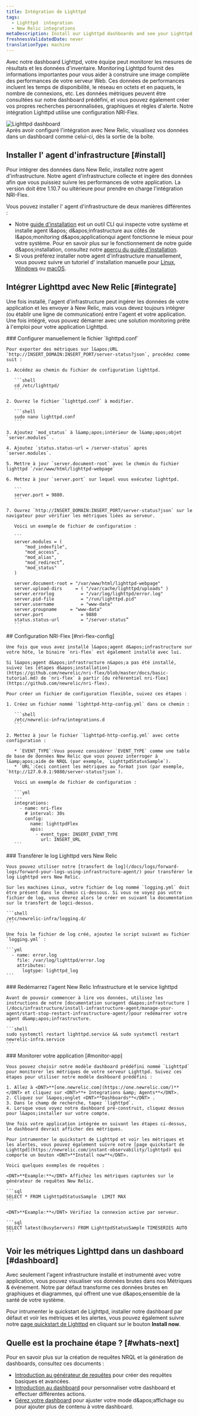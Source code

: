 ```yaml
---
title: Intégration de Lighttpd
tags:
  - Lighttpd  integration
  - New Relic integrations
metaDescription: Install our Lighttpd dashboards and see your Lighttpd  data in New Relic.
freshnessValidatedDate: never
translationType: machine
---
```


Avec notre dashboard Lighttpd, votre équipe peut monitorer les mesures de résultats et les données d&apos;inventaire. Monitoring Lighttpd fournit des informations importantes pour vous aider à construire une image complète des performances de votre serveur Web. Ces données de performances incluent les temps de disponibilité, le réseau en octets et en paquets, le nombre de connexions, etc. Les données métriques peuvent être consultées sur notre dashboard prédéfini, et vous pouvez également créer vos propres recherches personnalisées, graphiques et règles d&apos;alerte. Notre intégration Lighttpd utilise une configuration NRI-Flex.

<img title="Lighttpd dashboard" alt="Lighttpd dashboard" src="/images/infrastructure_screenshot-full_Lighttptd-dashboard.webp" />

<figcaption>
  Après avoir configuré l&apos;intégration avec New Relic, visualisez vos données dans un dashboard comme celui-ci, dès la sortie de la boîte.
</figcaption>

## Installer l&apos; agent d&apos;infrastructure [#install]

Pour intégrer des données dans New Relic, installez notre agent d&apos;infrastructure. Notre agent d&apos;infrastructure collecte et ingère des données afin que vous puissiez suivre les performances de votre application. La version doit être 1.10.7 ou ultérieure pour prendre en charge l&apos;intégration NRI-Flex.

Vous pouvez installer l&apos; agent d&apos;infrastructure de deux manières différentes :

* Notre [guide d&apos;installation](https://one.newrelic.com/nr1-core?state=4f81feab-35f7-e97e-9903-52510f8542bd) est un outil CLI qui inspecte votre système et installe agent l&amp;apos; d&amp;apos;infrastructure aux côtés de l&amp;apos;monitoring d&amp;apos;applicationqui agent fonctionne le mieux pour votre système. Pour en savoir plus sur le fonctionnement de notre guide d&amp;apos;installation, consultez notre [aperçu du guide d&apos;installation](/docs/infrastructure/host-integrations/installation/new-relic-guided-install-overview).
* Si vous préférez installer notre agent d&apos;infrastructure manuellement, vous pouvez suivre un tutoriel d&apos; installation manuelle pour [Linux](/docs/infrastructure/install-infrastructure-agent/linux-installation/install-infrastructure-monitoring-agent-linux), [Windows](/docs/infrastructure/install-infrastructure-agent/windows-installation/install-infrastructure-monitoring-agent-windows/) ou [macOS](/docs/infrastructure/install-infrastructure-agent/macos-installation/install-infrastructure-monitoring-agent-macos/).

## Intégrer Lighttpd avec New Relic [#integrate]

Une fois installé, l&apos;agent d&apos;infrastructure peut ingérer les données de votre application et les envoyer à New Relic, mais vous devez toujours intégrer (ou établir une ligne de communication) entre l&apos;agent et votre application. Une fois intégré, vous pouvez démarrer avec une solution monitoring prête à l&apos;emploi pour votre application Lighttpd.

<Steps>
  <Step>
    ### Configurer manuellement le fichier `lighttpd.conf`

    Pour exporter des métriques sur l&apos;URL `http://INSERT_DOMAIN:INSERT_PORT/server-status?json`, procédez comme suit :

    1. Accédez au chemin du fichier de configuration lighttpd.

       ```shell
       cd /etc/lighttpd/
       ```

    2. Ouvrez le fichier `lighttpd.conf` à modifier.

       ```shell
       sudo nano lighttpd.conf
       ```

    3. Ajoutez `mod_status` à l&amp;apos;intérieur de l&amp;apos;objet `server.modules` .

    4. Ajoutez `status.status-url = /server-status` après `server.modules`.

    5. Mettre à jour `server.document-root` avec le chemin du fichier lighttpd `/var/www/html/lighttpd-webpage`

    6. Mettez à jour `server.port` sur lequel vous exécutez lighttpd.

       ```
       server.port = 9880.
       ```

    7. Ouvrez `http://INSERT_DOMAIN:INSERT_PORT/server-status?json` sur le navigateur pour vérifier les métriques liées au serveur.

       Voici un exemple de fichier de configuration :

       ```
       server.modules = (
           "mod_indexfile",
           "mod_access”,
           "mod_alias",
           "mod_redirect”,
           "mod_status"
       )

       server.document-root	= "/var/www/html/lighttpd-webpage"
       server.upload-dirs	  = ( "/var/cache/lighttpd/uploads" )
       server.errorlog		    = "/var/log/lighttpd/error.log"
       server.pid-file		    = "/run/lighttpd.pid"
       server.username		    = "www-data"
       server.groupname	    = "www-data"
       server.port		        = 9880
       status.status-url	    = "/server-status”
       ```
  </Step>

  <Step>
    ## Configuration NRI-Flex [#nri-flex-config]

    Une fois que vous avez installé l&apos;agent d&apos;infrastructure sur votre hôte, le binaire `nri-flex` est également installé avec lui.

    Si l&apos;agent d&apos;infrastructure n&apos;a pas été installé, suivez les [étapes d&apos;installation](https://github.com/newrelic/nri-flex/blob/master/docs/basic-tutorial.md) de `nri-flex` à partir [du référentiel nri-flex](https://github.com/newrelic/nri-flex).

    Pour créer un fichier de configuration flexible, suivez ces étapes :

    1. Créez un fichier nommé `lighttpd-http-config.yml` dans ce chemin :

       ```shell
       /etc/newrelic-infra/integrations.d
       ```

    2. Mettez à jour le fichier `lighttpd-http-config.yml` avec cette configuration :

       * `EVENT_TYPE`:Vous pouvez considérer `EVENT_TYPE` comme une table de base de données New Relic que vous pouvez interroger à l&amp;apos;aide de NRQL (par exemple, `LighttpdStatusSample`).
       * `URL`:Ceci contient les métriques au format json (par exemple, `http://127.0.0.1:9880/server-status?json`).

       Voici un exemple de fichier de configuration :

       ```yml
       ---
       integrations:
         - name: nri-flex
           # interval: 30s
           config:
             name: lighttpdFlex
             apis:
               - event_type: INSERT_EVENT_TYPE
                 url: INSERT_URL  
       ```
  </Step>

  <Step>
    ### Transférer le log Lighttpd vers New Relic

    Vous pouvez utiliser notre [transfert de log](/docs/logs/forward-logs/forward-your-logs-using-infrastructure-agent/) pour transférer le log Lighttpd vers New Relic.

    Sur les machines Linux, votre fichier de log nommé `logging.yml` doit être présent dans le chemin ci-dessous. Si vous ne voyez pas votre fichier de log, vous devrez alors le créer en suivant la documentation sur le transfert de logci-dessus.

    ```shell
    /etc/newrelic-infra/logging.d/
    ```

    Une fois le fichier de log créé, ajoutez le script suivant au fichier `logging.yml` :

    ```yml
      - name: error.log
        file: /var/log/lighttpd/error.log
        attributes:
          logtype: lighttpd_log
    ```
  </Step>

  <Step>
    ### Redémarrez l&apos;agent New Relic Infrastructure et le service lighttpd

    Avant de pouvoir commencer à lire vos données, utilisez les instructions de notre [documentation suragent d&apos;infrastructure ](/docs/infrastructure/install-infrastructure-agent/manage-your-agent/start-stop-restart-infrastructure-agent/)pour redémarrer votre agent d&amp;apos;infrastructure.

    ```shell
    sudo systemctl restart lighttpd.service && sudo systemctl restart newrelic-infra.service
    ```
  </Step>

  <Step>
    ### Monitorer votre application [#monitor-app]

    Vous pouvez choisir notre modèle dashboard prédéfini nommé `Lighttpd` pour monitorer les métriques de votre serveur Lighttpd. Suivez ces étapes pour utiliser notre modèle dashboard prédéfini :

    1. Allez à <DNT>**[one.newrelic.com](https://one.newrelic.com/)**</DNT> et cliquez sur <DNT>**+ Integrations &amp; Agents**</DNT>.
    2. Cliquez sur l&apos;onglet <DNT>**Dashboards**</DNT> .
    3. Dans le champ de recherche, tapez `lighttpd`.
    4. Lorsque vous voyez notre dashboard pré-construit, cliquez dessus pour l&apos;installer sur votre compte.

    Une fois votre application intégrée en suivant les étapes ci-dessus, le dashboard devrait afficher des métriques.

    Pour intrumenter le quickstart de Lighttpd et voir les métriques et les alertes, vous pouvez également suivre notre [page quickstart de Lighttpd](https://newrelic.com/instant-observability/lighttpd) qui comporte un bouton <DNT>**Install now**</DNT>.

    Voici quelques exemples de requêtes :

    <DNT>**Example:**</DNT> Affichez les métriques capturées sur le générateur de requêtes New Relic.

    ```sql
    SELECT * FROM LighttpdStatusSample  LIMIT MAX
    ```

    <DNT>**Example:**</DNT> Vérifiez la connexion active par serveur.

    ```sql
    SELECT latest(BusyServers) FROM LighttpdStatusSample TIMESERIES AUTO
    ```
  </Step>
</Steps>

## Voir les métriques Lighttpd dans un dashboard [#dashboard]

Avec seulement l&apos;agent infrastructure installé et instrumenté avec votre application, vous pouvez visualiser vos données brutes dans nos Métriques &amp; événement. Notre <InlinePopover type="dashboards" />par défaut transforme ces données brutes en graphiques et diagrammes, qui offrent une vue d&amp;apos;ensemble de la santé de votre système.

Pour intrumenter le quickstart de Lighttpd, installer notre dashboard par défaut et voir les métriques et les alertes, vous pouvez également suivre notre [page quickstart de Lighttpd](https://newrelic.com/instant-observability/lighttpd) en cliquant sur le bouton <DNT>**Install now**</DNT>.

## Quelle est la prochaine étape ? [#whats-next]

Pour en savoir plus sur la création de requêtes NRQL et la génération de dashboards, consultez ces documents :

* [Introduction au générateur de requêtes](/docs/query-your-data/explore-query-data/query-builder/introduction-query-builder) pour créer des requêtes basiques et avancées.
* [Introduction au dashboard](/docs/query-your-data/explore-query-data/dashboards/introduction-dashboards) pour personnaliser votre dashboard et effectuer différentes actions.
* [Gérez votre dashboard](/docs/query-your-data/explore-query-data/dashboards/manage-your-dashboard) pour ajuster votre <InlinePopover type="dashboards" />mode d&amp;apos;affichage ou pour ajouter plus de contenu à votre dashboard.